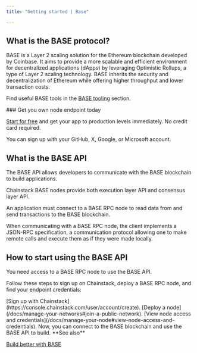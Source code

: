 ---
title: "Getting started | Base"

---
## What is the BASE protocol?

BASE is a Layer 2 scaling solution for the Ethereum blockchain developed by Coinbase. It aims to provide a more scalable and efficient environment for decentralized applications (dApps) by leveraging Optimistic Rollups, a type of Layer 2 scaling technology. BASE inherits the security and decentralization of Ethereum while offering higher throughput and lower transaction costs.

Find useful BASE tools in the [BASE tooling](/docs/base-tooling) section.

<Check>
  ### Get you own node endpoint today

  [Start for free](https://console.chainstack.com/) and get your app to production levels immediately. No credit card required.

  You can sign up with your GitHub, X, Google, or Microsoft account.
</Check>

## What is the BASE API

The BASE API allows developers to communicate with the BASE blockchain to build applications.

Chainstack BASE nodes provide both execution layer API and consensus layer API.

An application must connect to a BASE RPC node to read data from and send transactions to the BASE blockchain.

When communicating with a BASE RPC node, the client implements a JSON-RPC specification, a communication protocol allowing one to make remote calls and execute them as if they were made locally.

## How to start using the BASE API

You need access to a BASE RPC node to use the BASE API.

Follow these steps to sign up on Chainstack, deploy a BASE RPC node, and find your endpoint credentials:

<Steps>
<Step>
[Sign up with Chainstack](https://console.chainstack.com/user/account/create).
</Step>
<Step>
[Deploy a node](/docs/manage-your-networks#join-a-public-network).
</Step>
<Step>
[View node access and credentials](/docs/manage-your-node#view-node-access-and-credentials).
</Step>
</Steps>
Now, you can connect to the BASE blockchain and use the BASE API to build.

<Info>
  **See also**

  [Build better with BASE](https://chainstack.com/build-better-with-base/)
</Info>
